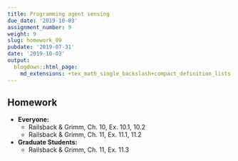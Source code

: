 ```yaml
---
title: Programming agent sensing
due_date: '2019-10-03'
assignment_number: 9
weight: 9
slug: homework_09
pubdate: '2019-07-31'
date: '2019-10-03'
output:
  blogdown::html_page:
    md_extensions: +tex_math_single_backslash+compact_definition_lists
---
```

## Homework

* **Everyone:**
  * Railsback & Grimm, Ch. 10, Ex. 10.1, 10.2
  * Railsback & Grimm, Ch. 11, Ex. 11.1, 11.2
* **Graduate Students:**
  * Railsback & Grimm, Ch. 11, Ex. 11.3

